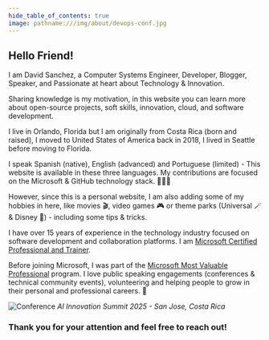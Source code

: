 ```yaml
---
hide_table_of_contents: true
image: pathname:///img/about/devops-conf.jpg
---
```


## Hello Friend!

I am David Sanchez, a Computer Systems Engineer, Developer, Blogger, Speaker, and Passionate at heart about Technology & Innovation. 

Sharing knowledge is my motivation, in this website you can learn more about open-source projects, soft skills, innovation, cloud, and software development. 

I live in Orlando, Florida but I am originally from Costa Rica (born and raised), I moved to United States of America back in 2018, I lived in Seattle before moving to Florida.

I speak Spanish (native), English (advanced) and Portuguese (limited) - This website is available in these three languages. My contributions are focused on the Microsoft & GitHub technology stack. 🧑🏼‍💻

However, since this is a personal website, I am also adding some of my hobbies in here, like movies 🎬, video games 🎮 or theme parks (Universal 🪄 & Disney 🏰) - including some tips & tricks.

I have over 15 years of experience in the technology industry focused on software development and collaboration platforms. I am [Microsoft Certified Professional and Trainer](https://learn.microsoft.com/users/dsanchezcr/transcript/7o62li8gpo3z6qr).

Before joining Microsoft, I was part of the [Microsoft Most Valuable Professional](https://mvp.microsoft.com) program. I love public speaking engagements (conferences & technical community events), volunteering and helping people to grow in their personal and professional careers. 🚀

![Conference](pathname:///img/about/devops-conf.jpg)
_AI Innovation Summit 2025 - San Jose, Costa Rica_

### Thank you for your attention and feel free to reach out!